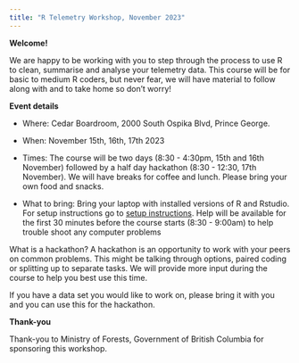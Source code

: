 ```yaml
---
title: "R Telemetry Workshop, November 2023"
---
```


**Welcome!**

We are happy to be working with you to step through the process to use R to clean, summarise and analyse your telemetry data.
This course will be for basic to medium R coders, but never fear, we will have material to follow along with and to take home so don't worry!

**Event details**

- Where: Cedar Boardroom, 2000 South Ospika Blvd, Prince George.

- When: November 15th, 16th, 17th 2023

- Times: The course will be two days (8:30 - 4:30pm, 15th and 16th November) followed by a half day hackathon (8:30 - 12:30, 17th November). We will have breaks for coffee and lunch. Please bring your own food and snacks. 

- What to bring: Bring your laptop with installed versions of R and Rstudio. For setup instructions go to [setup instructions](00-intro-setup.qmd). Help will be available for the first 30 minutes before the course starts (8:30 - 9:00am) to help trouble shoot any computer problems


What is a hackathon? 
A hackathon is an opportunity to work with your peers on common problems. This might be talking through options, paired coding or splitting up to separate tasks. We will provide more input during the course to help you best use this time. 

If you have a data set you would like to work on, please bring it with you and you can use this for the hackathon. 


**Thank-you**

Thank-you to Ministry of Forests, Government of British Columbia for sponsoring this workshop. 
